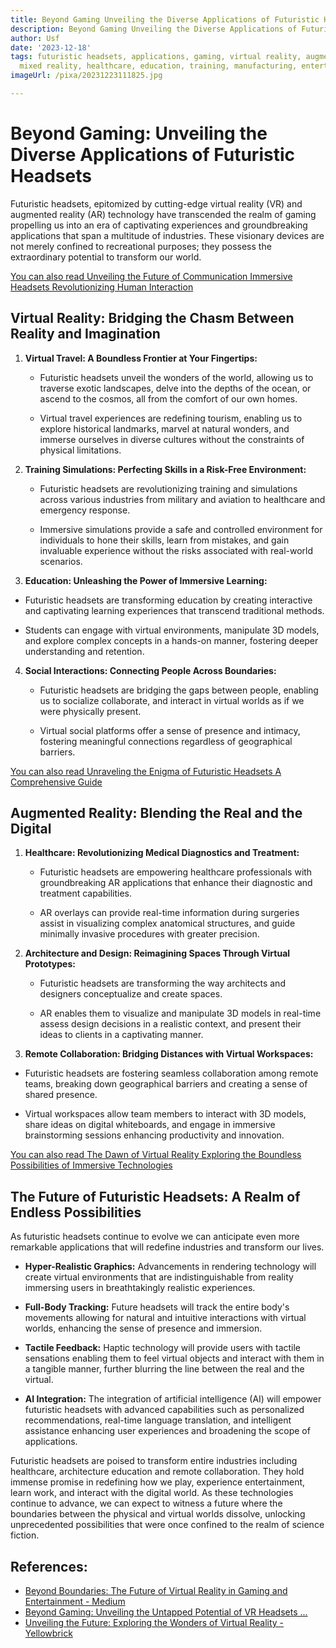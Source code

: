 ```yaml
---
title: Beyond Gaming Unveiling the Diverse Applications of Futuristic Headsets
description: Beyond Gaming Unveiling the Diverse Applications of Futuristic Headsets
author: Usf
date: '2023-12-18'
tags: futuristic headsets, applications, gaming, virtual reality, augmented reality,
  mixed reality, healthcare, education, training, manufacturing, entertainment, communication
imageUrl: /pixa/20231223111825.jpg

---
```

# **Beyond Gaming: Unveiling the Diverse Applications of Futuristic Headsets**

Futuristic headsets,  epitomized by cutting-edge virtual reality (VR) and augmented reality (AR)  technology have transcended  the realm of gaming propelling us into an  era of captivating experiences and groundbreaking applications that  span  a multitude of industries.  These visionary devices are not merely confined to recreational purposes; they possess the extraordinary potential to transform our world.

[You  can  also read Unveiling the Future of Communication  Immersive Headsets Revolutionizing Human  Interaction](Unveiling%20the%20Future%20of%20Communication%20Immersive%20Headsets%20Revolutionizing%20Human%20Interaction)


## **Virtual Reality: Bridging the Chasm Between Reality and Imagination**

1. **Virtual Travel:  A Boundless Frontier at Your Fingertips:**

   - Futuristic  headsets  unveil the wonders of the world, allowing us to traverse exotic landscapes, delve into the depths of the ocean, or ascend to the cosmos, all from the comfort  of our own homes.

   - Virtual travel experiences  are redefining tourism, enabling us to explore  historical landmarks, marvel at natural wonders, and immerse ourselves in diverse cultures without the constraints  of physical limitations.

2. **Training Simulations: Perfecting Skills in a Risk-Free Environment:**

   -  Futuristic headsets are revolutionizing training and simulations across  various industries  from military and aviation to healthcare and emergency response.

   - Immersive simulations provide a safe and controlled environment for individuals to hone their skills, learn from mistakes, and gain  invaluable experience without the risks associated  with real-world scenarios.

3.  **Education: Unleashing the Power  of Immersive Learning:**

   -  Futuristic headsets are transforming education by creating interactive and captivating  learning experiences that transcend traditional methods.

   - Students can engage  with virtual environments, manipulate 3D models, and explore complex concepts in a hands-on manner, fostering  deeper understanding and retention.

4. **Social  Interactions: Connecting People Across Boundaries:**

   - Futuristic headsets are  bridging the gaps between people, enabling us to socialize collaborate, and interact in  virtual worlds as if we were physically present.

   - Virtual social platforms  offer a sense of presence  and intimacy, fostering meaningful connections regardless of geographical barriers.

[You can also read Unraveling the Enigma of Futuristic Headsets  A Comprehensive Guide](Unraveling%20the%20Enigma%20of%20Futuristic%20Headsets%20A%20Comprehensive%20Guide)


## **Augmented Reality: Blending the Real  and the Digital**

1. **Healthcare:  Revolutionizing Medical Diagnostics and Treatment:**

    -  Futuristic headsets are empowering healthcare  professionals with  groundbreaking AR applications  that enhance their diagnostic and treatment capabilities.

   - AR  overlays can  provide real-time information during surgeries assist in visualizing complex anatomical structures, and guide minimally invasive procedures with greater precision.

2. **Architecture and  Design: Reimagining Spaces Through Virtual Prototypes:**

   - Futuristic headsets are  transforming the way architects and designers conceptualize and create spaces.

    - AR enables them to visualize and manipulate 3D  models in real-time assess design decisions in a realistic  context, and present their ideas to clients in  a captivating manner.

3.  **Remote Collaboration: Bridging Distances with Virtual Workspaces:**

   - Futuristic headsets are fostering seamless collaboration among remote teams, breaking down geographical barriers and creating a sense of shared presence.

   - Virtual workspaces allow team members to interact with 3D models, share  ideas on digital whiteboards, and engage in immersive brainstorming sessions  enhancing productivity  and innovation.

[You can also read The Dawn of Virtual Reality Exploring the Boundless Possibilities of Immersive Technologies](The%20Dawn%20of%20Virtual%20Reality%20Exploring%20the%20Boundless%20Possibilities%20of%20Immersive%20Technologies)


## **The Future of Futuristic Headsets: A Realm of  Endless Possibilities**

As  futuristic headsets continue to evolve we can anticipate even more remarkable applications that will redefine industries and transform our lives.

- **Hyper-Realistic  Graphics:**  Advancements in rendering technology will create virtual environments that are indistinguishable from reality immersing users in breathtakingly realistic experiences.

- **Full-Body Tracking:**  Future headsets will track  the entire body's  movements allowing for natural and intuitive interactions with virtual worlds, enhancing the  sense of presence and immersion.

- **Tactile Feedback:** Haptic technology will  provide users with tactile  sensations enabling them to feel virtual objects and interact with them in a tangible manner,  further blurring the line between the real and the virtual.

- **AI Integration:** The integration of artificial intelligence (AI) will empower futuristic headsets  with advanced capabilities such as personalized recommendations, real-time language  translation, and intelligent assistance enhancing user experiences and broadening the scope of applications.

Futuristic headsets are poised to transform entire  industries including healthcare, architecture education  and remote collaboration. They  hold immense promise in redefining how we play, experience entertainment, learn work, and interact with the  digital world. As these technologies continue to advance, we can expect to witness a future where the boundaries between the physical and virtual worlds dissolve, unlocking  unprecedented possibilities  that were once confined to the realm of science fiction.

## References:
- [Beyond Boundaries: The Future of Virtual Reality in Gaming and Entertainment - Medium](https://medium.com/@mr.gbjbuzz/beyond-boundaries-the-future-of-virtual-reality-in-gaming-and-entertainment-a2cfc16a6f21)
- [Beyond Gaming: Unveiling the Untapped Potential of VR Headsets ...](https://www.youtube.com/watch?v=HhCXcnBXYvc)
- [Unveiling the Future: Exploring the Wonders of Virtual Reality - Yellowbrick](https://www.yellowbrick.co/blog/entertainment/unveiling-the-future-exploring-the-wonders-of-virtual-reality)
